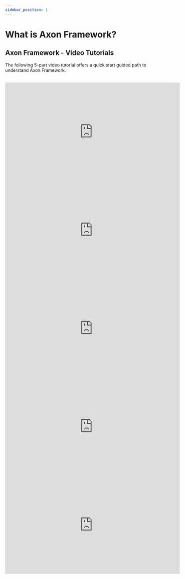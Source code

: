 ```yaml
---
sidebar_position: 1
---
```



# What is Axon Framework?

## Axon Framework - Video Tutorials

The following 5-part video tutorial offers a quick start guided path to understand Axon Framework.


<Tabs>
  <TabItem value="Part 1" label="Part 1" default>
    ​​<iframe width="560" height="315" src="https://www.youtube.com/embed/tqn9p8Duy54" title="YouTube video player" frameborder="0" allow="accelerometer; autoplay; clipboard-write; encrypted-media; gyroscope; picture-in-picture" allowfullscreen></iframe>
  </TabItem>
  <TabItem value="Part 2" label="Part 2">
    <iframe width="560" height="315" src="https://www.youtube.com/embed/vnCxjWZrrk0" title="YouTube video player" frameborder="0" allow="accelerometer; autoplay; clipboard-write; encrypted-media; gyroscope; picture-in-picture" allowfullscreen></iframe>
  </TabItem>
  <TabItem value="Part 3" label="Part 3">
    <iframe width="560" height="315" src="https://www.youtube.com/embed/7oy4w5THFEU" title="YouTube video player" frameborder="0" allow="accelerometer; autoplay; clipboard-write; encrypted-media; gyroscope; picture-in-picture" allowfullscreen></iframe>
  </TabItem>
   <TabItem value="Part 4" label="Part 4">
    <iframe width="560" height="315" src="https://www.youtube.com/embed/jS1vfc5EohM" title="YouTube video player" frameborder="0" allow="accelerometer; autoplay; clipboard-write; encrypted-media; gyroscope; picture-in-picture" allowfullscreen></iframe>
  </TabItem>
   <TabItem value="Part 5" label="Part 5">
    <iframe width="560" height="315" src="https://www.youtube.com/embed/lxonQnu1txQ" title="YouTube video player" frameborder="0" allow="accelerometer; autoplay; clipboard-write; encrypted-media; gyroscope; picture-in-picture" allowfullscreen></iframe>
  </TabItem>
</Tabs>
